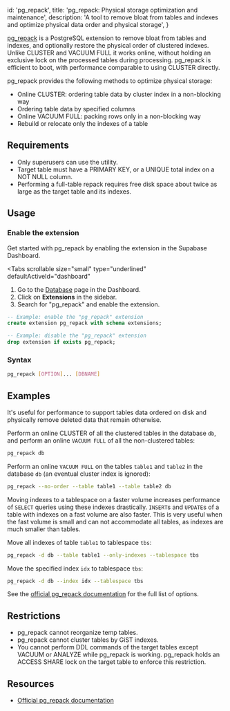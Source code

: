 
  id: 'pg_repack',
  title: 'pg_repack: Physical storage optimization and maintenance',
  description:
    'A tool to remove bloat from tables and indexes and optimize physical data order and physical storage',
}

[pg_repack](https://github.com/reorg/pg_repack) is a PostgreSQL extension to remove bloat from tables and indexes, and optionally restore the physical order of clustered indexes. Unlike CLUSTER and VACUUM FULL it works online, without holding an exclusive lock on the processed tables during processing. pg_repack is efficient to boot, with performance comparable to using CLUSTER directly.

pg_repack provides the following methods to optimize physical storage:

- Online CLUSTER: ordering table data by cluster index in a non-blocking way
- Ordering table data by specified columns
- Online VACUUM FULL: packing rows only in a non-blocking way
- Rebuild or relocate only the indexes of a table

## Requirements

- Only superusers can use the utility.
- Target table must have a PRIMARY KEY, or a UNIQUE total index on a NOT NULL column.
- Performing a full-table repack requires free disk space about twice as large as the target table and its indexes.

## Usage

### Enable the extension

Get started with pg_repack by enabling the extension in the Supabase Dashboard.

<Tabs
  scrollable
  size="small"
  type="underlined"
  defaultActiveId="dashboard"
>
<TabPanel id="dashboard" label="Dashboard">

1. Go to the [Database](https://app.supabase.com/project/_/database/tables) page in the Dashboard.
2. Click on **Extensions** in the sidebar.
3. Search for "pg_repack" and enable the extension.

</TabPanel>
<TabPanel id="sql" label="SQL">

```sql
-- Example: enable the "pg_repack" extension
create extension pg_repack with schema extensions;

-- Example: disable the "pg_repack" extension
drop extension if exists pg_repack;
```

</TabPanel>
</Tabs>

### Syntax

```sh
pg_repack [OPTION]... [DBNAME]
```

## Examples

It's useful for performance to support tables data ordered on disk and physically remove deleted data that remain
otherwise.

Perform an online CLUSTER of all the clustered tables in the database `db`, and perform an online `VACUUM FULL` of all the non-clustered tables:

```sh
pg_repack db
```

Perform an online `VACUUM FULL` on the tables `table1` and `table2` in the database `db` (an eventual cluster index is ignored):

```sh
pg_repack --no-order --table table1 --table table2 db
```

Moving indexes to a tablespace on a faster volume increases performance of `SELECT` queries using these indexes
drastically. `INSERT`s and `UPDATE`s of a table with indexes on a fast volume are also faster. This is very useful
when the fast volume is small and can not accommodate all tables, as indexes are much smaller than tables.

Move all indexes of table `table1` to tablespace `tbs`:

```sh
pg_repack -d db --table table1 --only-indexes --tablespace tbs
```

Move the specified index `idx` to tablespace `tbs`:

```sh
pg_repack -d db --index idx --tablespace tbs
```

See the [official pg_repack documentation](https://reorg.github.io/pg_repack/) for the full list of options.

## Restrictions

- pg_repack cannot reorganize temp tables.
- pg_repack cannot cluster tables by GiST indexes.
- You cannot perform DDL commands of the target tables except VACUUM or ANALYZE while pg_repack is working.
  pg_repack holds an ACCESS SHARE lock on the target table to enforce this restriction.

## Resources

- [Official pg_repack documentation](https://reorg.github.io/pg_repack/)


